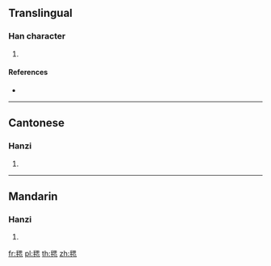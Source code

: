 ==Translingual==

===Han character===
{{Han char|rn=82|rad=毛|as=09|sn=13|four=26713|canj=HUWP|ids=⿺毛思}}

# {{defn|Han|sort=毛09}}

====References====
* {{Han ref|kx=0594.370|dkj=16895|dj=0986.300|hdz=32002.010|uh=6BF8|ud=27640|bh=DE42|bd=56898}}

----

==Cantonese==

===Hanzi===
{{yue-hanzi|jyut=[[soi1]]|y=soi1}}

# {{defn|lang=yue|sort=毛09}}

----

==Mandarin==

===Hanzi===
{{cmn-hanzi|pin=[[sāi]] ([[sai1]]), [[suī]] ([[sui1]])|wg=sai<sup>1</sup>, sui<sup>1</sup>}}

# {{defn|lang=cmn|sort=毛09}}

[[fr:毸]]
[[pl:毸]]
[[th:毸]]
[[zh:毸]]